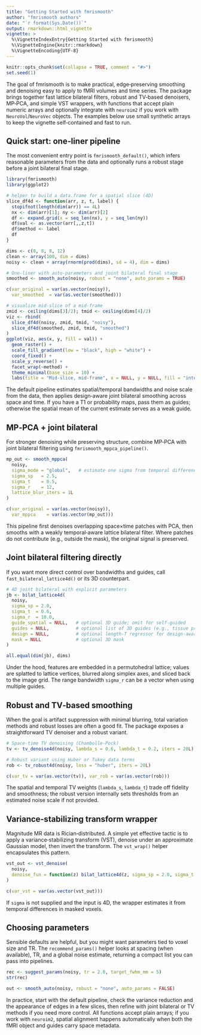 ```yaml
---
title: "Getting Started with fmrismooth"
author: "fmrismooth authors"
date: "`r format(Sys.Date())`"
output: rmarkdown::html_vignette
vignette: >
  %\VignetteIndexEntry{Getting Started with fmrismooth}
  %\VignetteEngine{knitr::rmarkdown}
  %\VignetteEncoding{UTF-8}
---
```


```r
knitr::opts_chunk$set(collapse = TRUE, comment = "#>")
set.seed(1)
```

The goal of fmrismooth is to make practical, edge‑preserving smoothing and denoising easy to apply to fMRI volumes and time series. The package brings together fast lattice bilateral filters, robust and TV‑based denoisers, MP‑PCA, and simple VST wrappers, with functions that accept plain numeric arrays and optionally integrate with `neuroim2` if you work with `NeuroVol`/`NeuroVec` objects. The examples below use small synthetic arrays to keep the vignette self‑contained and fast to run.

## Quick start: one‑liner pipeline

The most convenient entry point is `fmrismooth_default()`, which infers reasonable parameters from the data and optionally runs a robust stage before a joint bilateral final stage.

```r
library(fmrismooth)
library(ggplot2)

# helper to build a data.frame for a spatial slice (4D)
slice_df4d <- function(arr, z, t, label) {
  stopifnot(length(dim(arr)) == 4L)
  nx <- dim(arr)[1]; ny <- dim(arr)[2]
  df <- expand.grid(x = seq_len(nx), y = seq_len(ny))
  df$val <- as.vector(arr[,,z,t])
  df$method <- label
  df
}

dims <- c(8, 8, 8, 12)
clean <- array(100, dim = dims)
noisy <- clean + array(rnorm(prod(dims), sd = 4), dim = dims)

# One-liner with auto-parameters and joint bilateral final stage
smoothed <- smooth_auto(noisy, robust = "none", auto_params = TRUE)

c(var_original = var(as.vector(noisy)),
  var_smoothed  = var(as.vector(smoothed)))

# visualize mid-slice of a mid-frame
zmid <- ceiling(dims[3]/2); tmid <- ceiling(dims[4]/2)
viz <- rbind(
  slice_df4d(noisy, zmid, tmid, "noisy"),
  slice_df4d(smoothed, zmid, tmid, "smoothed")
)
ggplot(viz, aes(x, y, fill = val)) +
  geom_raster() +
  scale_fill_gradient(low = "black", high = "white") +
  coord_fixed() +
  scale_y_reverse() +
  facet_wrap(~method) +
  theme_minimal(base_size = 10) +
  labs(title = "Mid-slice, mid-frame", x = NULL, y = NULL, fill = "intensity")
```

The default pipeline estimates spatial/temporal bandwidths and noise scale from the data, then applies design‑aware joint bilateral smoothing across space and time. If you have a T1 or probability maps, pass them as guides; otherwise the spatial mean of the current estimate serves as a weak guide.

## MP‑PCA + joint bilateral

For stronger denoising while preserving structure, combine MP‑PCA with joint bilateral filtering using `fmrismooth_mppca_pipeline()`.

```r
mp_out <- smooth_mppca(
  noisy,
  sigma_mode = "global",   # estimate one sigma from temporal differences
  sigma_sp   = 2.5,
  sigma_t    = 0.5,
  sigma_r    = 12,
  lattice_blur_iters = 1L
)

c(var_original = var(as.vector(noisy)),
  var_mppca    = var(as.vector(mp_out)))
```

This pipeline first denoises overlapping space×time patches with PCA, then smooths with a weakly temporal‑aware lattice bilateral filter. Where patches do not contribute (e.g., outside the mask), the original signal is preserved.

## Joint bilateral filtering directly

If you want more direct control over bandwidths and guides, call `fast_bilateral_lattice4d()` or its 3D counterpart.

```r
# 4D joint bilateral with explicit parameters
jb <- bilat_lattice4d(
  noisy,
  sigma_sp = 2.0,
  sigma_t  = 0.6,
  sigma_r  = 10.0,
  guide_spatial = NULL,   # optional 3D guide; omit for self-guided
  guides = NULL,          # optional list of 3D guides (e.g., tissue probs)
  design = NULL,          # optional length-T regressor for design-aware feature
  mask = NULL             # optional 3D mask
)

all.equal(dim(jb), dims)
```

Under the hood, features are embedded in a permutohedral lattice; values are splatted to lattice vertices, blurred along simplex axes, and sliced back to the image grid. The range bandwidth `sigma_r` can be a vector when using multiple guides.

## Robust and TV‑based smoothing

When the goal is artifact suppression with minimal blurring, total variation methods and robust losses are often a good fit. The package exposes a straightforward TV denoiser and a robust variant.

```r
# Space-time TV denoising (Chambolle-Pock)
tv <- tv_denoise4d(noisy, lambda_s = 0.6, lambda_t = 0.2, iters = 20L)

# Robust variant using Huber or Tukey data terms
rob <- tv_robust4d(noisy, loss = "huber", iters = 20L)

c(var_tv = var(as.vector(tv)), var_rob = var(as.vector(rob)))
```

The spatial and temporal TV weights (`lambda_s`, `lambda_t`) trade off fidelity and smoothness; the robust version internally sets thresholds from an estimated noise scale if not provided.

## Variance‑stabilizing transform wrapper

Magnitude MR data is Rician‑distributed. A simple yet effective tactic is to apply a variance‑stabilizing transform (VST), denoise under an approximate Gaussian model, then invert the transform. The `vst_wrap()` helper encapsulates this pattern.

```r
vst_out <- vst_denoise(
  noisy,
  denoise_fun = function(z) bilat_lattice4d(z, sigma_sp = 2.0, sigma_t = 0.4, sigma_r = 8)
)

c(var_vst = var(as.vector(vst_out)))
```

If `sigma` is not supplied and the input is 4D, the wrapper estimates it from temporal differences in masked voxels.

## Choosing parameters

Sensible defaults are helpful, but you might want parameters tied to voxel size and TR. The `recommend_params()` helper looks at spacing (when available), TR, and a global noise estimate, returning a compact list you can pass into pipelines.

```r
rec <- suggest_params(noisy, tr = 2.0, target_fwhm_mm = 5)
str(rec)

out <- smooth_auto(noisy, robust = "none", auto_params = FALSE)
```

In practice, start with the default pipeline, check the variance reduction and the appearance of edges in a few slices, then refine with joint bilateral or TV methods if you need more control. All functions accept plain arrays; if you work with `neuroim2`, spatial alignment happens automatically when both the fMRI object and guides carry space metadata.
